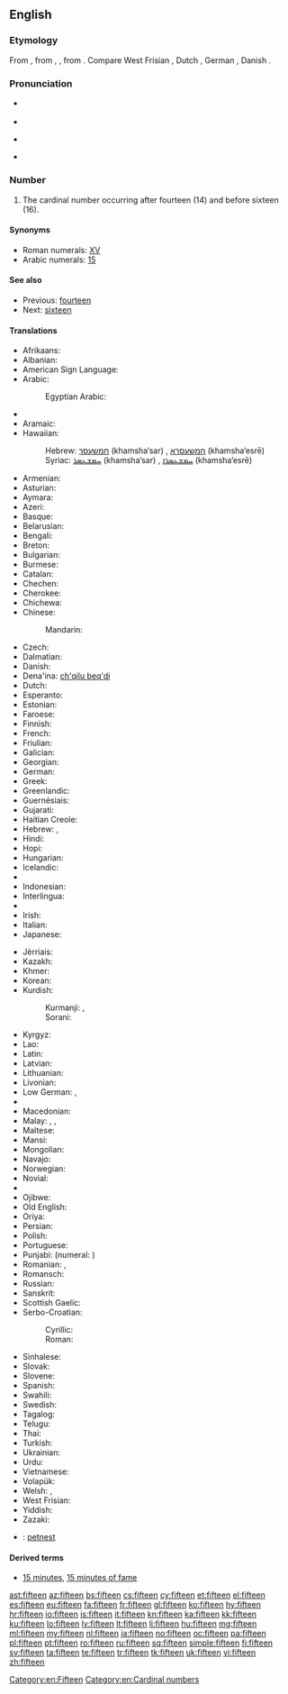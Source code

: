 ==English==

===Etymology===
From {{etyl|enm|en}}, from {{etyl|ang|en}} {{term|fiftiene|fīftīene|lang=ang}}, {{term|fiftene|fīftēne|lang=ang}}, from {{etyl|gem-pro|en}} {{recons|fimftehun|lang=gem-pro}}. Compare West Frisian {{term|fyftjin|lang=fy}}, Dutch {{term|vijftien|lang=nl}}, German {{term|fünfzehn|lang=de}}, Danish {{term|femten|lang=da}}.

===Pronunciation===
* {{qualifier|next word stressed near the first syllable}}
*: {{a|UK|US}} {{IPA|/ˈfɪf.tiːn/}}
* {{audio|en-us-fifteen.ogg|Audio (US)}}
* {{qualifier|next word stressed after the first syllable}}
*: {{a|UK|US}} {{IPA|/fɪfˈtiːn/}}
* {{rhymes|iːn}}

===Number===
{{head|en|numeral|cardinal||ordinal|fifteenth}}

# The cardinal number occurring after fourteen (14) and before sixteen (16).

====Synonyms====
* Roman numerals: [[XV]]
* Arabic numerals: [[15]]

====See also====
* Previous: [[fourteen]]
* Next: [[sixteen]]

====Translations====
{{trans-top|cardinal number}}
* Afrikaans: {{t|af|vyftien}}
* Albanian: {{t|sq|pesëmbëdhjetë}}
* American Sign Language: {{t-image|ase|LSQ 15.jpg|35px|OpenB@Side-PalmBack Flatten}}
* Arabic: {{t-|ar|خمسة عشر|tr=xámsaʈ ʕášar}}
*: Egyptian Arabic: {{tø|arz|خمستاشر|tr=xamastaashar|sc=Arab}}
* {{trreq|an}}
* Aramaic:
* Hawaiian: {{tø|haw|ʻumikūmālima}}
*: Hebrew: [[חמשעסר]] (khamsha‘sar) {{m}}, [[חמשעסרא]] (khamsha‘esrē) {{f}}
*: Syriac: [[ܚܡܫܥܣܪ]] (khamsha‘sar) {{m}}, [[ܚܡܫܥܣܪܐ]] (khamsha‘esrē) {{f}}
* Armenian: {{t+|hy|տասնհինգ|tr=tasnhing}}
* Asturian: {{t+|ast|quince}}
* Aymara: {{t-|ay|tunka phisqani}}
* Azeri: {{t+|az|on beş}}
* Basque: {{t+|eu|hamabost}}
* Belarusian: {{t|be|пятнаццаць|tr=pjatnáccac’|sc=Cyrl}}
* Bengali: {{t-|bn|পনেরো|tr=pônero}}
* Breton: {{t+|br|pemzek}}
* Bulgarian: {{t+|bg|петнадесет|tr=petnadeset}}
* Burmese: {{t-|my|ဆယ့်ငါး|tr=hsè.nga:|sc=Mymr}}
* Catalan: {{t+|ca|quinze}}
* Chechen: {{tø|ce|пхийтта|tr=pxiytta}}
* Cherokee: {{t-|chr|ᏍᎩᎦᏚ|tr=sgigadu|sc=Cher}}
* Chichewa: {{tø|ny|khumi n'zisanu}}
* Chinese:
*: Mandarin: {{t|cmn|十五|tr=shíwǔ}}
* Czech: {{t+|cs|patnáct}}
* Dalmatian: {{tø|dlm|čonco}}
* Danish: {{t+|da|femten}}
* Dena'ina: [[ch'qilu beq'di]]
* Dutch: {{t+|nl|vijftien|f}}
* Esperanto: {{t-|eo|dek kvin}}
* Estonian: {{t+|et|viisteist}}
* Faroese: {{t-|fo|fimtan}}
* Finnish: {{t+|fi|viisitoista}}
* French: {{t+|fr|quinze|m}}
* Friulian: {{tø|fur|cuindis}}
* Galician: {{t+|gl|quince}}
* Georgian: {{t|ka|თხუთმეტი|sc=Geor}}
* German: {{t+|de|fünfzehn}}
* Greek: {{t+|el|δεκαπέντε|tr=dekapénte}}
* Greenlandic: {{t-|kl|aqqaniq-tallimat}}
* Guernésiais: {{tø|roa-grn|tchinze}}
* Gujarati: {{t+|gu|પંદર|tr=paṃdar|sc=Gujr}}
* Haitian Creole: {{tø|ht|kenz}}
* Hebrew: {{t-|he|חמש עשרה|alt=חֲמֵשׁ־עֶשְׂרֵה|tr=khamesh esre|f}} {{qualifier|used in counting}}, {{t-|he|חמישה עשר|alt=חֲמִשָּׁה־עָשָׂר|tr=khamisha asar|m}}
* Hindi: {{t+|hi|पंद्रह|tr=pa.ndrah|m}}
* Hopi: {{tø|hop|pakwt niikyang tsivot siikya’ta}}
* Hungarian: {{t+|hu|tizenöt}}
* Icelandic: {{t+|is|fimmtán}}
* {{trreq|io}}
* Indonesian: {{t-|id|lima belas}}
* Interlingua: {{t-|ia|dece-cinque}}
* {{trreq|ie}}
* Irish: {{t+|ga|cúig déag}}
* Italian: {{t+|it|quindici|m}}
* Japanese: {{t+|ja|十五|tr=じゅうご, jū-go}}
{{trans-mid}}
* Jèrriais: {{tø|roa-jer|tchînze}}
* Kazakh: {{t|kk|он бес|tr=on bes|sc=Cyrl}}
* Khmer: {{t-|km|ដប់ប្រាំ|tr=dop pram}}
* Korean: {{t+|ko|열다섯|tr=yeoldaseot}}
* Kurdish:
*: Kurmanji: {{t+|ku|pazde}}, {{t+|ku|pazdeh}}
*: Sorani: {{t-|ku|پانزه}}
* Kyrgyz: {{t|ky|он беш|tr=on beş|sc=Cyrl}}
* Lao: {{t-|lo|ສິບຫ້າ|sc=Laoo}}
* Latin: {{t+|la|quindecim|alt=quīndecim}}
* Latvian: {{t+|lv|piecpadsmit}}
* Lithuanian: {{t|lt|penkiolika}}
* Livonian: {{tø|liv|vīžtuoistõn}}
* Low German: {{t+|nds|föffteihn}}, {{t+|nds|foffteihn}}
* {{trreq|lb}}
* Macedonian: {{t-|mk|петнаесет|tr=petnáeset}}
* Malay: {{t-|ms|lima belas}}, {{t-|ms|sepuluh lima}}, {{t-|ms|satu puluh lima}}
* Maltese: {{t-|mt|ħmistax}}
* Mansi: {{tø|mns|атхуйплов|tr=atxujplow}}
* Mongolian: {{t-|mn|арван тав‎|sc=Cyrl}}
* Navajo: {{tø|nv|ashdlaʼáadah}}
* Norwegian: {{t+|no|femten}}
* Novial: {{tø|nov|dek-sink}}
* {{trreq|oc}}
* Ojibwe: {{tø|oj|ashi-naanan}}
* Old English: {{t-|ang|fiftiene|alt=fīftīene}}
* Oriya: {{t-|or|ପନ୍ଦର|tr=pandara|sc=Orya}}
* Persian: {{t+|fa|پانزده|tr=pænzdah}}
* Polish: {{t+|pl|piętnaście}}
* Portuguese: {{t+|pt|quinze}}
* Punjabi: {{t-|pa|ਪੰਦਰਾਂ|tr=paṅdrāṅ|sc=Guru}} (numeral: {{t-|pa|੧੫}})
* Romanian: {{t+|ro|cincisprezece}}, {{t-|ro|cinșpe}} {{qualifier|informal}}
* Romansch: {{t-|rm|quindesch}}
* Russian: {{t+|ru|пятнадцать|tr=pjatnádtsat’}}
* Sanskrit: {{t-|sa|पञ्चदश|tr=páñcadaśa}}
* Scottish Gaelic: {{t-|gd|còig}} {{t-|gd|deug}}
* Serbo-Croatian:
*: Cyrillic: {{t-|sh|петнаест}}
*: Roman: {{t-|sh|petnaest}}
* Sinhalese: {{t-|si|පහළොව|tr=pahalova}}
* Slovak: {{t-|sk|pätnásť}}
* Slovene: {{t+|sl|petnajst}}
* Spanish: {{t+|es|quince|m}}
* Swahili: {{t-|sw|kumi na tano}}
* Swedish: {{t+|sv|femton}}
* Tagalog: {{t-|tl|labinlima}}
* Telugu: {{t+|te|పదిహేను}}
* Thai: {{t-|th|สิบห้า|sc=Thai}}
* Turkish: {{t+|tr|on beş}}
* Ukrainian: {{t|uk|п'ятнадцять|tr=pʺjatnádcjatʹ|sc=Cyrl}}
* Urdu: {{t-|ur|پندرہ|tr=pandrah}}
* Vietnamese: {{t+|vi|mười lăm}}
* Volapük: {{t-|vo|deglul}}
* Welsh: {{t+|cy|pymtheg}} {{qualifier|vigesimal, traditional}}, {{t+|cy|un deg pump}} {{qualifier|decimal}}
* West Frisian: {{t+|fy|fyftjin}}
* Yiddish: {{t-|yi|פֿופֿצן|tr=fuftsn|sc=Hebr}}
* Zazaki: {{tø|zza|pances}}
{{trans-bottom}}

{{checktrans-top}}
* {{ttbc|sh}}: [[petnest]]
{{trans-bottom}}

====Derived terms====
* [[15 minutes]], [[15 minutes of fame]]

[[Category:en:Fifteen]]
[[Category:en:Cardinal numbers]]

[[ast:fifteen]]
[[az:fifteen]]
[[bs:fifteen]]
[[cs:fifteen]]
[[cy:fifteen]]
[[et:fifteen]]
[[el:fifteen]]
[[es:fifteen]]
[[eu:fifteen]]
[[fa:fifteen]]
[[fr:fifteen]]
[[gl:fifteen]]
[[ko:fifteen]]
[[hy:fifteen]]
[[hr:fifteen]]
[[io:fifteen]]
[[is:fifteen]]
[[it:fifteen]]
[[kn:fifteen]]
[[ka:fifteen]]
[[kk:fifteen]]
[[ku:fifteen]]
[[lo:fifteen]]
[[lv:fifteen]]
[[lt:fifteen]]
[[li:fifteen]]
[[hu:fifteen]]
[[mg:fifteen]]
[[ml:fifteen]]
[[my:fifteen]]
[[nl:fifteen]]
[[ja:fifteen]]
[[no:fifteen]]
[[oc:fifteen]]
[[pa:fifteen]]
[[pl:fifteen]]
[[pt:fifteen]]
[[ro:fifteen]]
[[ru:fifteen]]
[[sq:fifteen]]
[[simple:fifteen]]
[[fi:fifteen]]
[[sv:fifteen]]
[[ta:fifteen]]
[[te:fifteen]]
[[tr:fifteen]]
[[tk:fifteen]]
[[uk:fifteen]]
[[vi:fifteen]]
[[zh:fifteen]]
